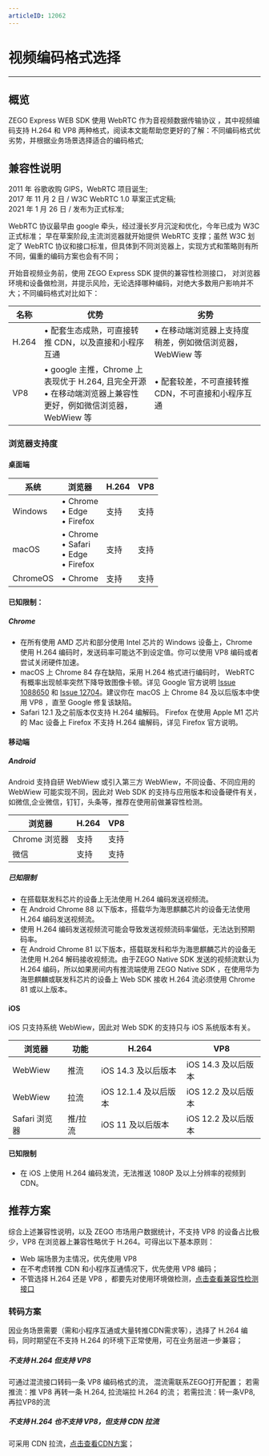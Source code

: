 ```yaml
---
articleID: 12062
---
```

# 视频编码格式选择

- - -

## 概览
ZEGO Express WEB SDK 使用 WebRTC 作为音视频数据传输协议 ，其中视频编码支持 H.264 和 VP8 两种格式，阅读本文能帮助您更好的了解：不同编码格式优劣势，并根据业务场景选择适合的编码格式;

## 兼容性说明
2011 年 谷歌收购 GIPS，WebRTC 项目诞生;<br/>
2017 年 11 月 2 日 / W3C WebRTC 1.0 草案正式定稿;<br/>
2021 年 1  月 26 日 / 发布为正式标准;<br/>

WebRTC 协议最早由 google 牵头，经过漫长岁月沉淀和优化，今年已成为 W3C 正式标准； 早在草案阶段,主流浏览器就开始提供 WebRTC 支撑；虽然 W3C 划定了 WebRTC 协议和接口标准，但具体到不同浏览器上，实现方式和策略则有所不同，偏重的编码方案也会有不同；<br/>

开始音视频业务前，使用 ZEGO Express SDK 提供的兼容性检测接口， 对浏览器环境和设备做检测，并提示风险，无论选择哪种编码，对绝大多数用户影响并不大；不同编码格式对比如下：

| 名称 | 优势 | 劣势 |
|------|------|------|
| H.264 | • 配套生态成熟，可直接转推 CDN，以及直接和小程序互通 | • 在移动端浏览器上支持度稍差，例如微信浏览器，WebWiew 等 |
| VP8 | • google 主推，Chrome 上表现优于 H.264, 且完全开源<br/>• 在移动端浏览器上兼容性更好，例如微信浏览器，WebWiew 等 | • 配套较差，不可直接转推 CDN，不可直接和小程序互通 |

### 浏览器支持度

#### 桌面端
| 系统 | 浏览器 | H.264 | VP8 |
|------|--------|-------|-----|
| Windows | • Chrome<br/>• Edge<br/>• Firefox | 支持 | 支持 |
| macOS | • Chrome<br/>• Safari<br/>• Edge<br/>• Firefox | 支持 | 支持 |
| ChromeOS | • Chrome | 支持 | 支持 |

#### 已知限制：
##### Chrome
- 在所有使用 AMD 芯片和部分使用 Intel 芯片的 Windows 设备上，Chrome 使用 H.264 编码时，发送码率可能达不到设定值。你可以使用 VP8 编码或者尝试关闭硬件加速。
- macOS 上 Chrome 84 存在缺陷，采用 H.264 格式进行编码时， WebRTC 有概率出现帧率突然下降导致图像卡顿。详见 Google 官方说明 [Issue 1088650](https://bugs.chromium.org/p/chromium/issues/detail?id=1203206&can=2&q=webrtc%20drop%20component%3ABlink%3EWebRTC%3EVideo) 和 [Issue 12704](https://bugs.chromium.org/p/webrtc/issues/detail?id=12704#c3)。建议你在 macOS 上 Chrome 84 及以后版本中使用 VP8 ，直至 Google 修复该缺陷。
- Safari 12.1 及之前版本仅支持 H.264 编解码。
Firefox
在使用 Apple M1 芯片的 Mac 设备上 Firefox 不支持 H.264 编解码，详见 Firefox 官方说明。

#### 移动端
##### Android
Android 支持自研 WebWiew 或引入第三方 WebWiew，不同设备、不同应用的 WebWiew 可能实现不同，因此对 Web SDK 的支持与应用版本和设备硬件有关，如微信,企业微信，钉钉，头条等，推荐在使用前做兼容性检测。

| 浏览器 | H.264 | VP8 |
|--------|-------|-----|
| Chrome 浏览器 | 支持 | 支持 |
| 微信 | 支持 | 支持 |

##### 已知限制
- 在搭载联发科芯片的设备上无法使用 H.264 编码发送视频流。
- 在 Android Chrome 88 以下版本，搭载华为海思麒麟芯片的设备无法使用 H.264 编码发送视频流。
- 使用 H.264 编码发送视频流可能会导致发送视频流码率偏低，无法达到预期码率。
- 在 Android Chrome 81 以下版本，搭载联发科和华为海思麒麟芯片的设备无法使用 H.264 解码接收视频流。由于ZEGO Native SDK 发送的视频流默认为 H.264 编码，所以如果房间内有推流端使用 ZEGO Native SDK ，在使用华为海思麒麟或联发科芯片的设备上 Web SDK 接收 H.264 流必须使用 Chrome 81 或以上版本。

#### iOS
iOS 只支持系统 WebWiew，因此对 Web SDK 的支持只与 iOS 系统版本有关。

| 浏览器 | 功能 | H.264 | VP8 |
|--------|------|-------|-----|
| WebWiew | 推流 | iOS 14.3 及以后版本 | iOS 14.3 及以后版本 |
| WebWiew | 拉流 | iOS 12.1.4 及以后版本 | iOS 12.2 及以后版本 |
| Safari 浏览器 | 推/拉流 | iOS 11 及以后版本 | iOS 12.2 及以后版本 | 

#### 已知限制
- 在 iOS 上使用 H.264 编码发流，无法推送 1080P 及以上分辨率的视频到 CDN。

## 推荐方案
综合上述兼容性说明，以及 ZEGO 市场用户数据统计，不支持 VP8 的设备占比极少，VP8 在浏览器上兼容性略优于 H.264。可得出以下基本原则：
- Web 端场景为主情况，优先使用 VP8
- 在不考虑转推 CDN 和小程序互通情况下，优先使用 VP8 编码；
- 不管选择 H.264 还是 VP8 ，都要先对使用环境做检测，[点击查看兼容性检测接口](https://doc-zh.zego.im/article/api?doc=Express_Video_SDK_API~javascript_web~class~ZegoExpressEngine#check-system-requirements)


### 转码方案
因业务场景需要（需和小程序互通或大量转推CDN需求等），选择了 H.264 编码，同时期望在不支持 H.264 的环境下正常使用，可在业务层进一步兼容；

##### 不支持 H.264 但支持 VP8
可通过混流接口转码一条 VP8 编码格式的流， 混流需联系ZEGO打开配置；
若需推流：推 VP8 再转一条 H.264, 拉流端拉 H.264 的流；
若需拉流：转一条VP8, 再拉VP8的流

##### 不支持 H.264 也不支持 VP8，但支持 CDN 拉流
可采用 CDN 拉流，[点击查看CDN方案](/real-time-video-web/live-broadcast-capability/relay-to-cdn)；
